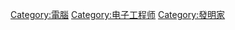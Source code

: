 {{Commonscat|Designers of computers}}

[[Category:電腦|Category:電腦]]
[[Category:电子工程师|Category:电子工程师]]
[[Category:發明家|Category:發明家]]